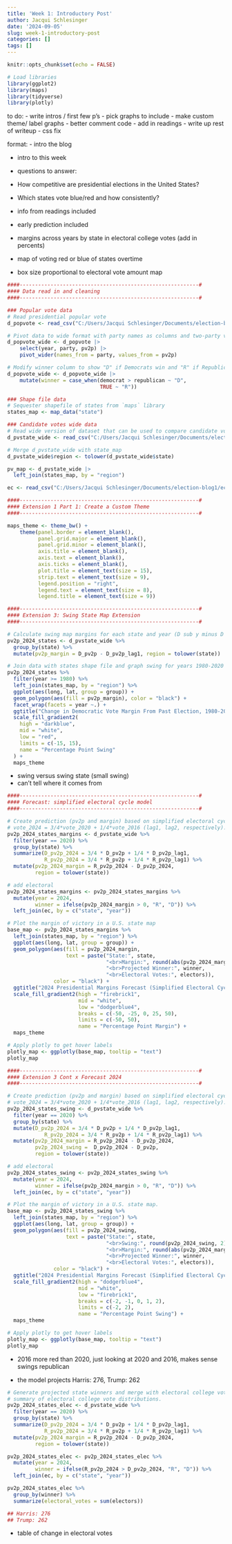 ```yaml
---
title: 'Week 1: Introductory Post'
author: Jacqui Schlesinger
date: '2024-09-05'
slug: week-1-introductory-post
categories: []
tags: []
---
```


```r
knitr::opts_chunk$set(echo = FALSE)
```

```r
# Load libraries
library(ggplot2)
library(maps)
library(tidyverse)
library(plotly)

```

to do:
- write intros / first few p's
- pick graphs to include
- make custom theme/ label graphs
- better comment code
- add in readings
- write up rest of writeup
- css fix

format:
- intro the blog

- intro to this week
- questions to answer:
- How competitive are presidential elections in the United States?
- Which states vote blue/red and how consistently?

- info from readings included
- early prediction included

- margins across years by state in electoral college votes (add in percents)
- map of voting red or blue of states overtime 
- box size proportional to electoral vote amount map

```r
####----------------------------------------------------------#
#### Data read in and cleaning
####----------------------------------------------------------#

### Popular vote data
# Read presidential popular vote
d_popvote <- read_csv("C:/Users/Jacqui Schlesinger/Documents/election-blog1/popvote_1948-2020.csv") # if you run this code please change to location of data

# Pivot data to wide format with party names as columns and two-party vote share as values.
d_popvote_wide <- d_popvote |>
    select(year, party, pv2p) |>
    pivot_wider(names_from = party, values_from = pv2p)

# Modify winner column to show "D" if Democrats win and "R" if Republicans win
d_popvote_wide <- d_popvote_wide |> 
    mutate(winner = case_when(democrat > republican ~ "D",
                              TRUE ~ "R"))

### Shape file data
# Sequester shapefile of states from `maps` library
states_map <- map_data("state")

### Candidate votes wide data
# Read wide version of dataset that can be used to compare candidate votes with one another
d_pvstate_wide <- read_csv("C:/Users/Jacqui Schlesinger/Documents/election-blog1/clean_wide_state_2pv_1948_2020.csv") # if you run this code please change to location of data

# Merge d_pvstate_wide with state_map
d_pvstate_wide$region <- tolower(d_pvstate_wide$state)

pv_map <- d_pvstate_wide |>
  left_join(states_map, by = "region")

ec <- read_csv("C:/Users/Jacqui Schlesinger/Documents/election-blog1/ec_full.csv") # if you run this code please change to location of data


```

```r
####----------------------------------------------------------#
#### Extension 1 Part 1: Create a Custom Theme
####----------------------------------------------------------#

maps_theme <- theme_bw() + 
    theme(panel.border = element_blank(),     
          panel.grid.major = element_blank(),
          panel.grid.minor = element_blank(),
          axis.title = element_blank(),
          axis.text = element_blank(),
          axis.ticks = element_blank(),
          plot.title = element_text(size = 15),
          strip.text = element_text(size = 9),
          legend.position = "right",
          legend.text = element_text(size = 8),
          legend.title = element_text(size = 9))
```


```r
####----------------------------------------------------------#
#### Extension 3: Swing State Map Extension
####----------------------------------------------------------#

# Calculate swing map margins for each state and year (D sub y minus D sub y-4) 
pv2p_2024_states <- d_pvstate_wide %>%
  group_by(state) %>%
  mutate(pv2p_margin = D_pv2p - D_pv2p_lag1, region = tolower(state))

# Join data with states shape file and graph swing for years 1980-2020
pv2p_2024_states %>% 
  filter(year >= 1980) %>%
  left_join(states_map, by = "region") %>%
  ggplot(aes(long, lat, group = group)) +
  geom_polygon(aes(fill = pv2p_margin), color = "black") +
  facet_wrap(facets = year ~.) +
  ggtitle("Change in Democratic Vote Margin From Past Election, 1980-2020") + 
  scale_fill_gradient2(
    high = "darkblue",
    mid = "white",
    low = "red",
    limits = c(-15, 15),
    name = "Percentage Point Swing"
  ) +
  maps_theme

```
- swing versus swing state (small swing) 
- can't tell where it comes from

```r
####----------------------------------------------------------#
#### Forecast: simplified electoral cycle model
####----------------------------------------------------------#

# Create prediction (pv2p and margin) based on simplified electoral cycle model: 
# vote_2024 = 3/4*vote_2020 + 1/4*vote_2016 (lag1, lag2, respectively). 
pv2p_2024_states_margins <- d_pvstate_wide %>%
  filter(year == 2020) %>%
  group_by(state) %>%
  summarize(D_pv2p_2024 = 3/4 * D_pv2p + 1/4 * D_pv2p_lag1,
            R_pv2p_2024 = 3/4 * R_pv2p + 1/4 * R_pv2p_lag1) %>%
  mutate(pv2p_2024_margin = R_pv2p_2024 - D_pv2p_2024,
         region = tolower(state))

# add electoral
pv2p_2024_states_margins <- pv2p_2024_states_margins %>%
  mutate(year = 2024,
         winner = ifelse(pv2p_2024_margin > 0, "R", "D")) %>%
  left_join(ec, by = c("state", "year"))

# Plot the margin of victory in a U.S. state map
base_map <- pv2p_2024_states_margins %>%
  left_join(states_map, by = "region") %>%
  ggplot(aes(long, lat, group = group)) +
  geom_polygon(aes(fill = pv2p_2024_margin,
                   text = paste("State:", state,
                                "<br>Margin:", round(abs(pv2p_2024_margin), 2),
                                "<br>Projected Winner:", winner,
                                "<br>Electoral Votes:", electors)),
               color = "black") +
  ggtitle("2024 Presidential Margins Forecast (Simplified Electoral Cycle Model)") + 
  scale_fill_gradient2(high = "firebrick1", 
                       mid = "white", 
                       low = "dodgerblue4", 
                       breaks = c(-50, -25, 0, 25, 50),
                       limits = c(-50, 50),
                       name = "Percentage Point Margin") +
  maps_theme

# Apply plotly to get hover labels
plotly_map <- ggplotly(base_map, tooltip = "text")
plotly_map

```

```r
####----------------------------------------------------------#
#### Extension 3 Cont x Forecast 2024
####----------------------------------------------------------#

# Create prediction (pv2p and margin) based on simplified electoral cycle model: 
# vote_2024 = 3/4*vote_2020 + 1/4*vote_2016 (lag1, lag2, respectively). 
pv2p_2024_states_swing <- d_pvstate_wide %>%
  filter(year == 2020) %>%
  group_by(state) %>%
  mutate(D_pv2p_2024 = 3/4 * D_pv2p + 1/4 * D_pv2p_lag1,
            R_pv2p_2024 = 3/4 * R_pv2p + 1/4 * R_pv2p_lag1) %>%
  mutate(pv2p_2024_margin = R_pv2p_2024 - D_pv2p_2024,
         pv2p_2024_swing =  D_pv2p_2024 - D_pv2p,
         region = tolower(state))

# add electoral
pv2p_2024_states_swing <- pv2p_2024_states_swing %>%
  mutate(year = 2024,
         winner = ifelse(pv2p_2024_margin > 0, "R", "D")) %>%
  left_join(ec, by = c("state", "year"))

# Plot the margin of victory in a U.S. state map.
base_map <- pv2p_2024_states_swing %>%
  left_join(states_map, by = "region") %>%
  ggplot(aes(long, lat, group = group)) +
  geom_polygon(aes(fill = pv2p_2024_swing,
                   text = paste("State:", state,
                                "<br>Swing:", round(pv2p_2024_swing, 2),
                                "<br>Margin:", round(abs(pv2p_2024_margin), 2),
                                "<br>Projected Winner:", winner,
                                "<br>Electoral Votes:", electors)),
               color = "black") +
  ggtitle("2024 Presidential Margins Forecast (Simplified Electoral Cycle Model)") + 
  scale_fill_gradient2(high = "dodgerblue4", 
                       mid = "white", 
                       low = "firebrick1", 
                       breaks = c(-2, -1, 0, 1, 2),
                       limits = c(-2, 2),
                       name = "Percentage Point Swing") +
  maps_theme

# Apply plotly to get hover labels
plotly_map <- ggplotly(base_map, tooltip = "text")
plotly_map

```
- 2016 more red than 2020, just looking at 2020 and 2016, makes sense swings republican 

- the model projects Harris: 276, Trump: 262


```r
# Generate projected state winners and merge with electoral college votes to make 
# summary of electoral college vote distributions.
pv2p_2024_states_elec <- d_pvstate_wide %>%
  filter(year == 2020) %>%
  group_by(state) %>%
  summarize(D_pv2p_2024 = 3/4 * D_pv2p + 1/4 * D_pv2p_lag1,
            R_pv2p_2024 = 3/4 * R_pv2p + 1/4 * R_pv2p_lag1) %>%
  mutate(pv2p_2024_margin = R_pv2p_2024 - D_pv2p_2024,
         region = tolower(state))

pv2p_2024_states_elec <- pv2p_2024_states_elec %>%
  mutate(year = 2024,
         winner = ifelse(R_pv2p_2024 > D_pv2p_2024, "R", "D")) %>%
  left_join(ec, by = c("state", "year"))

pv2p_2024_states_elec %>%
  group_by(winner) %>%
  summarize(electoral_votes = sum(electors))

## Harris: 276
## Trump: 262
```

- table of change in electoral votes
